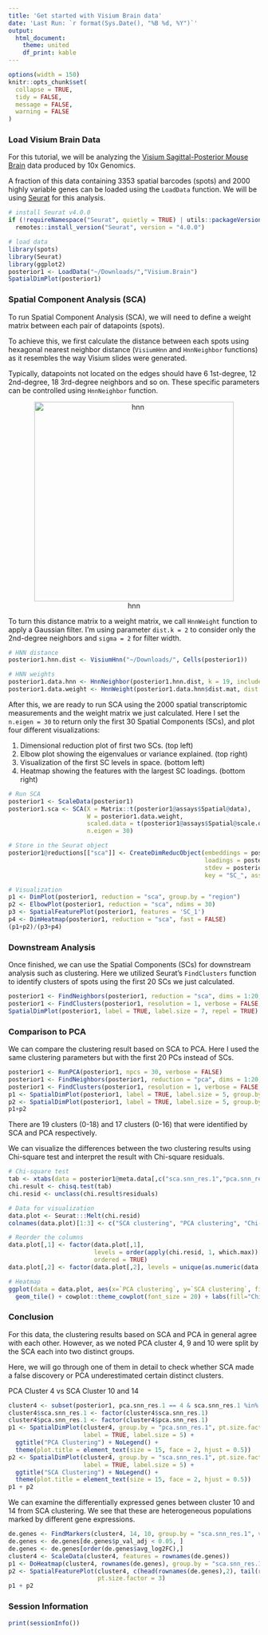 ```yaml
---
title: 'Get started with Visium Brain data'
date: 'Last Run: `r format(Sys.Date(), "%B %d, %Y")`'
output:
  html_document:
    theme: united
    df_print: kable
---
```


```r
options(width = 150)
knitr::opts_chunk$set(
  collapse = TRUE,
  tidy = FALSE,
  message = FALSE,
  warning = FALSE
)
```

### Load Visium Brain Data
For this tutorial, we will be analyzing the [Visium Sagittal-Posterior Mouse Brain](https://support.10xgenomics.com/spatial-gene-expression/datasets) data produced by 10x Genomics. 

A fraction of this data containing 3353 spatial barcodes (spots) and 2000 highly variable genes can be loaded using the `LoadData` function. 
We will be using [Seurat](https://satijalab.org/seurat/articles/spatial_vignette.html) for this analysis.

```r
# install Seurat v4.0.0
if (!requireNamespace("Seurat", quietly = TRUE) | utils::packageVersion("Seurat") < "4.0.0")
  remotes::install_version("Seurat", version = "4.0.0")

# load data
library(spots)
library(Seurat)
library(ggplot2)
posterior1 <- LoadData("~/Downloads/","Visium.Brain")
SpatialDimPlot(posterior1)
```

### Spatial Component Analysis (SCA)
To run Spatial Component Analysis (SCA), we will need to define a weight matrix between each pair of datapoints (spots).

To achieve this, we first calculate the distance between each spots using hexagonal nearest neighbor distance (`VisiumHnn` and `HnnNeighbor` functions) as it resembles the way Visium slides were generated.

Typically, datapoints not located on the edges should have 6 1st-degree, 12 2nd-degree, 18 3rd-degree neighbors and so on. These specific parameters can be controlled using `HnnNeighbor` function.
<center>
![hnn](hnn_image.png){width=400px}
</center>

To turn this distance matrix to a weight matrix, we call `HnnWeight` function to apply a Gaussian filter.
I'm using parameter `dist.k = 2` to consider only the 2nd-degree neighbors and `sigma = 2` for filter width.
```r
# HNN distance 
posterior1.hnn.dist <- VisiumHnn("~/Downloads/", Cells(posterior1))

# HNN weights
posterior1.data.hnn <- HnnNeighbor(posterior1.hnn.dist, k = 19, include.self = FALSE)
posterior1.data.weight <- HnnWeight(posterior1.data.hnn$dist.mat, dist.k = 2, sigma = 2)
```

After this, we are ready to run SCA using the 2000 spatial transcriptomic measurements and the weight matrix we just calculated. 
Here I set the `n.eigen = 30` to return only the first 30 Spatial Components (SCs), and plot four different visualizations:

1. Dimensional reduction plot of first two SCs. (top left)
2. Elbow plot showing the eigenvalues or variance explained. (top right)
3. Visualization of the first SC levels in space. (bottom left)
4. Heatmap showing the features with the largest SC loadings. (bottom right)
```r
# Run SCA
posterior1 <- ScaleData(posterior1)
posterior1.sca <- SCA(X = Matrix::t(posterior1@assays$Spatial@data), 
                      W = posterior1.data.weight, 
                      scaled.data = t(posterior1@assays$Spatial@scale.data),
                      n.eigen = 30)

# Store in the Seurat object
posterior1@reductions[["sca"]] <- CreateDimReducObject(embeddings = posterior1.sca$X, 
                                                       loadings = posterior1.sca$rotation, 
                                                       stdev = posterior1.sca$eigenvalues, 
                                                       key = "SC_", assay = "Spatial")

# Visualization
p1 <- DimPlot(posterior1, reduction = "sca", group.by = "region")
p2 <- ElbowPlot(posterior1, reduction = "sca", ndims = 30)
p3 <- SpatialFeaturePlot(posterior1, features = 'SC_1')
p4 <- DimHeatmap(posterior1, reduction = "sca", fast = FALSE)
(p1+p2)/(p3+p4)
```

### Downstream Analysis
Once finished, we can use the Spatial Components (SCs) for downstream analysis such as clustering.
Here we utilized Seurat's `FindClusters` function to identify clusters of spots using the first 20 SCs we just calculated.
```r
posterior1 <- FindNeighbors(posterior1, reduction = "sca", dims = 1:20,graph.name = c("sca.nn", "sca.snn"))
posterior1 <- FindClusters(posterior1, resolution = 1, verbose = FALSE, graph.name = "sca.snn")
SpatialDimPlot(posterior1, label = TRUE, label.size = 7, repel = TRUE)
```

### Comparison to PCA
We can compare the clustering result based on SCA to PCA. Here I used the same clustering parameters but with the first 20 PCs instead of SCs.
```r
posterior1 <- RunPCA(posterior1, npcs = 30, verbose = FALSE)
posterior1 <- FindNeighbors(posterior1, reduction = "pca", dims = 1:20, graph.name = c("pca.nn", "pca.snn"))
posterior1 <- FindClusters(posterior1, resolution = 1, verbose = FALSE, graph.name = "pca.snn")
p1 <- SpatialDimPlot(posterior1, label = TRUE, label.size = 5, group.by = "sca.snn_res.1", repel = TRUE) 
p2 <- SpatialDimPlot(posterior1, label = TRUE, label.size = 5, group.by = "pca.snn_res.1", repel = TRUE) 
p1+p2
```

There are 19 clusters (0-18) and 17 clusters (0-16) that were identified by SCA and PCA respectively.

We can visualize the differences between the two clustering results using Chi-square test and interpret the result with Chi-square residuals.
```r
# Chi-square test
tab <- xtabs(data = posterior1@meta.data[,c("sca.snn_res.1","pca.snn_res.1")])
chi.result <- chisq.test(tab)
chi.resid <- unclass(chi.result$residuals)

# Data for visualization
data.plot <- Seurat:::Melt(chi.resid)
colnames(data.plot)[1:3] <- c("SCA clustering", "PCA clustering", "Chi-square Residual")

# Reorder the columns
data.plot[,1] <- factor(data.plot[,1], 
                        levels = order(apply(chi.resid, 1, which.max))[c(1:10,12:11,13:19)]-1, 
                        ordered = TRUE)
data.plot[,2] <- factor(data.plot[,2], levels = unique(as.numeric(data.plot[,2])), ordered = TRUE)

# Heatmap
ggplot(data = data.plot, aes(x=`PCA clustering`, y=`SCA clustering`, fill=`Chi-square Residual`)) + 
  geom_tile() + cowplot::theme_cowplot(font_size = 20) + labs(fill="Chi-square\nResidual")

```

### Conclusion
For this data, the clustering results based on SCA and PCA in general agree with each other. However, as we noted PCA cluster 4, 9 and 10 were split by the SCA each into two distinct groups. 

Here, we will go through one of them in detail to check whether SCA made a false discovery or PCA underestimated certain distinct clusters.

PCA Cluster 4 vs SCA Cluster 10 and 14
```r
cluster4 <- subset(posterior1, pca.snn_res.1 == 4 & sca.snn_res.1 %in% c(10, 14))
cluster4$sca.snn_res.1 <- factor(cluster4$sca.snn_res.1)
cluster4$pca.snn_res.1 <- factor(cluster4$pca.snn_res.1)
p1 <- SpatialDimPlot(cluster4, group.by = "pca.snn_res.1", pt.size.factor = 3, 
                     label = TRUE, label.size = 5) + 
  ggtitle("PCA Clustering") + NoLegend() + 
  theme(plot.title = element_text(size = 15, face = 2, hjust = 0.5))
p2 <- SpatialDimPlot(cluster4, group.by = "sca.snn_res.1", pt.size.factor = 3, 
                     label = TRUE, label.size = 5) + 
  ggtitle("SCA Clustering") + NoLegend() + 
  theme(plot.title = element_text(size = 15, face = 2, hjust = 0.5))
p1 + p2
```

We can examine the differentially expressed genes between cluster 10 and 14 from SCA clustering.
We see that these are heterogeneous populations marked by different gene expressions.
```r
de.genes <- FindMarkers(cluster4, 14, 10, group.by = "sca.snn_res.1", verbose = FALSE)
de.genes <- de.genes[de.genes$p_val_adj < 0.05, ]
de.genes <- de.genes[order(de.genes$avg_log2FC),]
cluster4 <- ScaleData(cluster4, features = rownames(de.genes))
p1 <- DoHeatmap(cluster4, rownames(de.genes), group.by = "sca.snn_res.1")
p2 <- SpatialFeaturePlot(cluster4, c(head(rownames(de.genes),2), tail(rownames(de.genes),2)),
                         pt.size.factor = 3)
p1 + p2
```

### Session Information

```r
print(sessionInfo())
```
